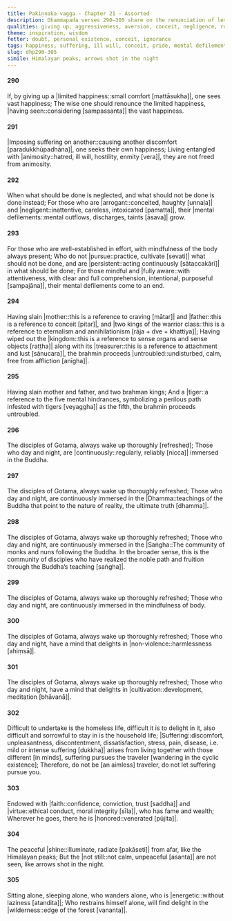 ```yaml
---
title: Pakiṇṇaka vagga - Chapter 21 - Assorted
description: Dhammapada verses 290–305 share on the renunciation of lesser happiness for greater joy, mindfulness of the body, and applying effort to overcome defilements. Further, the verses highlight the harm of neglecting what should be done, consequence of imposing suffering on another, while praising recollection of the Buddha, Dhamma, and Saṅgha as well as the qualities of mindfulness, non-violence, and cultivation. The verses conclude with the benefits of solitude and the wilderness for those who are energetic and self-restrained.
qualities: giving up, aggressiveness, aversion, conceit, negligence, rousing of energy, mindfulness, full awareness, unperturbed, recollection of the Buddha, non-harm, cultivation, suffering, faith, ethical conduct, tranquility, solitude
theme: inspiration, wisdom
fetter: doubt, personal existence, conceit, ignorance
tags: happiness, suffering, ill will, conceit, pride, mental defilements, taints, cultivation, meditation, craving, Buddha, Dhamma, Saṅgha, mindfulness, harm, wilderness, seclusion, solitude, dhp
slug: dhp290-305
simile: Himalayan peaks, arrows shot in the night
---
```


#### 290

If, by giving up a |limited happiness::small comfort [mattāsukha]|,
one sees vast happiness;
The wise one should renounce the limited happiness,
|having seen::considering [sampassanta]| the vast happiness.

#### 291

|Imposing suffering on another::causing another discomfort [paradukkhūpadhāna]|,
one seeks their own happiness;
Living entangled with |animosity::hatred, ill will, hostility, enmity [vera]|,
they are not freed from animosity.

#### 292

When what should be done is neglected,
and what should not be done is done instead;
For those who are |arrogant::conceited, haughty [unnaḷa]| and |negligent::inattentive, careless, intoxicated [pamatta]|,
their |mental defilements::mental outflows, discharges, taints [āsava]| grow.

#### 293

For those who are well-established in effort,
with mindfulness of the body always present;
Who do not |pursue::practice, cultivate [sevati]| what should not be done,
and are |persistent::acting continuously [sātaccakārī]| in what should be done;
For those mindful and |fully aware::with attentiveness, with clear and full comprehension, intentional, purposeful [sampajāna]|,
their mental defilements come to an end.

#### 294

Having slain |mother::this is a reference to craving [mātar]| and |father::this is a reference to conceit [pitar]|,
and |two kings of the warrior class::this is a reference to eternalism and annihilationism [rāja + dve + khattiya]|;
Having wiped out the |kingdom::this is a reference to sense organs and sense objects [raṭṭha]| along with its |treasurer::this is a reference to attachment and lust [sānucara]|,
the brahmin proceeds |untroubled::undisturbed, calm, free from affliction [anīgha]|.

#### 295

Having slain mother and father,
and two brahman kings;
And a |tiger::a reference to the five mental hindrances, symbolizing a perilous path infested with tigers [veyaggha]| as the fifth,
the brahmin proceeds untroubled.

#### 296

The disciples of Gotama,
always wake up thoroughly [refreshed];
Those who day and night,
are |continuously::regularly, reliably [nicca]| immersed in the Buddha.

#### 297

The disciples of Gotama,
always wake up thoroughly refreshed;
Those who day and night,
are continuously immersed in the |Dhamma::teachings of the Buddha that point to the nature of reality, the ultimate truth [dhamma]|.

#### 298

The disciples of Gotama,
always wake up thoroughly refreshed;
Those who day and night,
are continuously immersed in the |Saṅgha::The community of monks and nuns following the Buddha. In the broader sense, this is the community of disciples who have realized the noble path and fruition through the Buddha’s teaching [saṅgha]|.

#### 299

The disciples of Gotama,
always wake up thoroughly refreshed;
Those who day and night,
are continuously immersed in the mindfulness of body.

#### 300

The disciples of Gotama,
always wake up thoroughly refreshed;
Those who day and night,
have a mind that delights in |non-violence::harmlessness [ahiṃsā]|.

#### 301

The disciples of Gotama,
always wake up thoroughly refreshed;
Those who day and night,
have a mind that delights in |cultivation::development, meditation [bhāvanā]|.

#### 302

Difficult to undertake is the homeless life, difficult it is to delight in it,
also difficult and sorrowful to stay in is the household life;
|Suffering::discomfort, unpleasantness, discontentment, dissatisfaction, stress, pain, disease, i.e. mild or intense suffering [dukkha]| arises from living together with those different [in minds],
suffering pursues the traveler [wandering in the cyclic existence];
Therefore, do not be [an aimless] traveler,
do not let suffering pursue you.

#### 303

Endowed with |faith::confidence, conviction, trust [saddha]| and |virtue::ethical conduct, moral integrity [sīla]|,
who has fame and wealth;
Wherever he goes,
there he is |honored::venerated [pūjita]|.

#### 304

The peaceful |shine::illuminate, radiate [pakāseti]| from afar,
like the Himalayan peaks;
But the |not still::not calm, unpeaceful [asanta]| are not seen,
like arrows shot in the night.

#### 305

Sitting alone, sleeping alone,
who wanders alone, who is |energetic::without laziness [atandita]|;
Who restrains himself alone,
will find delight in the |wilderness::edge of the forest [vananta]|.